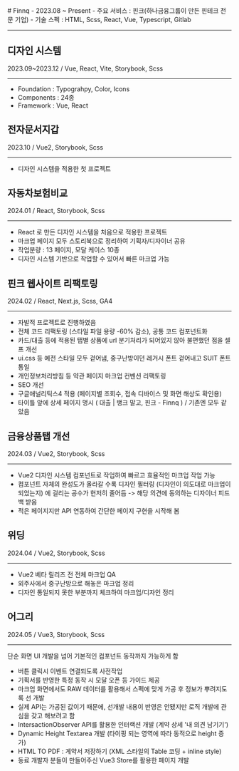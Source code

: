 
<LayoutBase type="mdx">
  # Finnq
  - 2023.08 ~ Present
  - 주요 서비스 : 핀크(하나금융그룹이 만든 핀테크 전문 기업)
  - 기술 스펙 : HTML, Scss, React, Vue, Typescript, Gitlab


  ---

  ## 디자인 시스템

  2023.09~2023.12 / Vue, React, Vite, Storybook, Scss

  ---

  - Foundation : Typograhpy, Color, Icons
  - Components : 24종
  - Framework : Vue, React

  ## 전자문서지갑

  2023.10 / Vue2, Storybook, Scss

  ---

  - 디자인 시스템을 적용한 첫 프로젝트

  ## 자동차보험비교

  2024.01 / React, Storybook, Scss

  ---

  - React 로 만든 디자인 시스템을 처음으로 적용한 프로젝트
  - 마크업 페이지 모두 스토리북으로 정리하여 기획자/디자이너 공유
  - 작업분량 : 13 페이지, 모달 케이스 10종
  - 디자인 시스템 기반으로 작업할 수 있어서 빠른 마크업 가능

  ## 핀크 웹사이트 리팩토링

  2024.02 / React, Next.js, Scss, GA4

  ---

  - 자발적 프로젝트로 진행하였음
  - 전체 코드 리팩토링 (스타일 파일 용량 -60% 감소), 공통 코드 컴포넌트화
  - 카드/대출 등에 적용된 탭별 상품에 url 분기처리가 되어있지 않아 불편했던 점을 셀프 개선
  - ui.css 등 예전 스타일 모두 걷어냄, 중구난방이던 레거시 폰트 걷어내고 SUIT 폰트 통일
  - 개인정보처리방침 등 약관 페이지 마크업 컨벤션 리팩토링
  - SEO 개선
  - 구글애널리틱스4 적용 (페이지별 조회수, 접속 디바이스 및 화면 해상도 확인용)
  - 타이틀 앞에 상세 페이지 명시 ( 대출 | 뱅크 말고, 핀크 - Finnq ) / 기존엔 모두 같았음

  ## 금융상품탭 개선

  2024.03 / Vue2, Storybook, Scss

  ---

  - Vue2 디자인 시스템 컴포넌트로 작업하여 빠르고 효율적인 마크업 작업 가능
  - 컴포넌트 자체의 완성도가 올라갈 수록 디자인 필터링 (디자인이 의도대로 마크업이 되었는지) 에 걸리는 공수가 현저히 줄어듬 -> 해당 의견에 동의하는 디자이너 피드백 받음
  - 적은 페이지지만 API 연동하여 간단한 페이지 구현을 시작해 봄

  ## 위딩

  2024.04 / Vue2, Storybook, Scss

  ---

  - Vue2 베타 릴리즈 전 전체 마크업 QA
  - 외주사에서 중구난방으로 해놓은 마크업 정리
  - 디자인 통일되지 못한 부분까지 체크하여 마크업/디자인 정리

  ## 어그리

  2024.05 / Vue3, Storybook, Scss

  ---

  단순 화면 UI 개발을 넘어 기본적인 컴포넌트 동작까지 가능하게 함

  - 버튼 클릭시 이벤트 연결되도록 사전작업
  - 기획서를 반영한 특정 동작 시 모달 오픈 등 가이드 제공
  - 마크업 화면에서도 RAW 데이터를 활용해서 스펙에 맞게 가공 후 정보가 뿌려지도록 선 개발
  - 실제 API는 가공된 값이기 때문에, 선개발 내용이 반영은 안됐지만 로직 개발에 관심을 갖고 해보려고 함
  - IntersactionObserver API를 활용한 인터랙션 개발 (계약 상세 '내 의견 남기기')
  - Dynamic Height Textarea 개발 (타이핑 되는 영역에 따라 동적으로 height 증가)
  - HTML TO PDF : 계약서 저장하기 (XML 스타일의 Table 코딩 + inline style)
  - 동료 개발자 분들이 만들어주신 Vue3 Store를 활용한 페이지 개발
</LayoutBase>